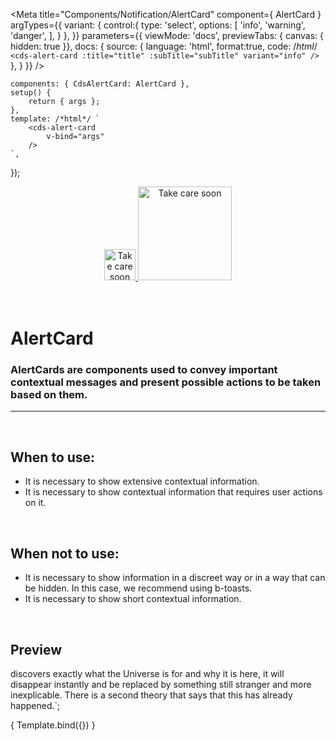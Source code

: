 
<Meta
	title="Components/Notification/AlertCard"
	component={ AlertCard }
	argTypes={{
		variant: {
			control:{
				type: 'select',
				options: [
					'info',
					'warning',
					'danger',
				],
			}
		},
	}}
	parameters={{
		viewMode: 'docs',
		previewTabs: { canvas: { hidden: true }},
		docs: {
			source: {
				language: 'html',
				format:true,
				code: /*html*/ 
`<cds-alert-card
	:title="title"
	:subTitle="subTitle"
	variant="info"
/>`
			},
		}
	}}
/>

	components: { CdsAlertCard: AlertCard },
	setup() {
		return { args };
	},
	template: /*html*/ `
		<cds-alert-card
			v-bind="args" 
		/>
	`,
});

<div align="center" style={{display: 'flex'}}>
    <a href="https://rahulaher.netlify.app">
        <img src="https://rahulaher.netlify.app/img/logo/glyph-black-colored.svg" alt="Take care soon" width="50" />
        <img src="https://rahulaher.netlify.app/img/logo/word-black-colored.svg" alt="Take care soon" width="150" />
    </a>
</div>

<br />
<br />

# AlertCard

### AlertCards are components used to convey important contextual messages and present possible actions to be taken based on them.
---
<br />

## When to use:
- It is necessary to show extensive contextual information.
- It is necessary to show contextual information that requires user actions on it.

<br />

## When not to use:
- It is necessary to show information in a discreet way or in a way that can be hidden. In this case, we recommend using b-toasts.
- It is necessary to show short contextual information.


<br />

## Preview


discovers exactly what the Universe is for and why it is here, it will disappear 
instantly and be replaced by something still stranger and more inexplicable. 
There is a second theory that says that this has already happened.`;

<Canvas>
	<Story
		name="AlertCard"
		args={{
			title,
			subTitle,
			variant: 'info',
			value: false,
		}}
	>
		{ Template.bind({}) }
	</Story>
</Canvas>

<ArgsTable story="AlertCard" />